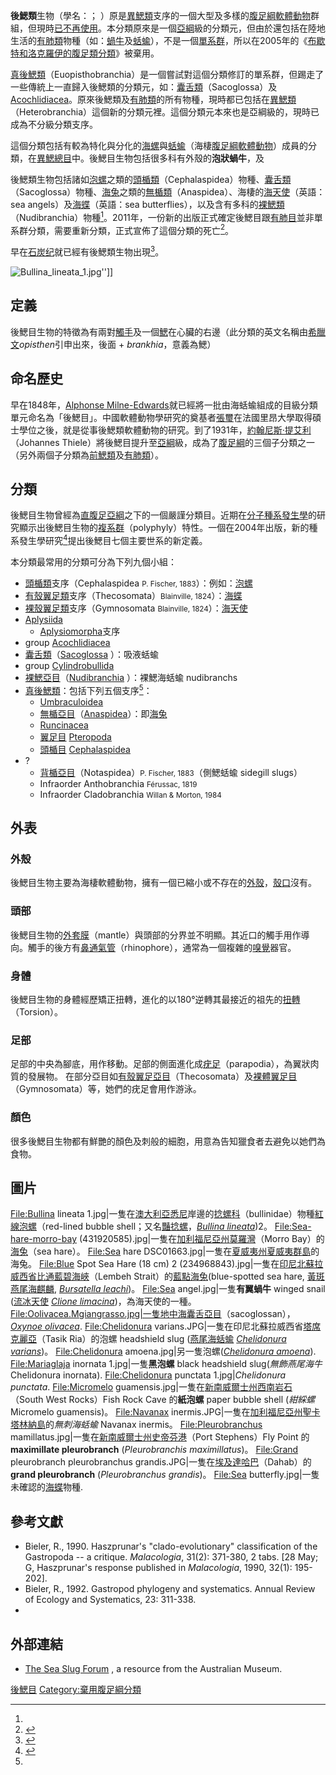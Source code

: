 {{Automatic taxobox
| fossil_range={{fossil range|[[石炭紀|石炭紀]]|現在|ref=<ref name=Jensen1997>{{Cite journal | doi = 10.1023/A:1018468420368 | year = 1997 | last1 = Jensen | first1 = K. R. | journal = Evolutionary Ecology | title = Evolution of the Sacoglossa (Mollusca, Opisthobranchia) and the ecological associations with their food plants | volume = 11 | issue = 3 | pages = 301–335}}</ref>}}
| image = Notodoris minor.jpg
| image_width = 250px
| image_caption = [[香蕉海兔|香蕉海兔]]（''[[Notodoris_minor|Notodoris minor]]''）
| taxon = Opisthobranchia
| authority = [[亨利·米爾魯·愛德華|Milne-Edwards]], 1848
| subdivision_ranks = 群組
| subdivision = [[#分類|見內文]]
}}

'''後鰓類'''生物（學名：{{lang|la|Opisthobranchs}}； {{IPAc-en|ə|ˈ|p|ɪ|s|θ|ə|b|r|æ|ŋ|k|s}}）原是[[異鰓類|異鰓類]]支序的一個大型及多樣的[[腹足綱|腹足綱]][[軟體動物|軟體動物]]群組，但現時[[棄用生物分類|已不再使用]]。本分類原來是一個[[亞綱|亞綱]]級的分類元，但由於還包括在陸地生活的[[有肺類|有肺類]]物種（如：[[蝸牛|蝸牛]]及[[蛞蝓|蛞蝓]]），不是一個[[單系群|單系群]]，所以在2005年的《[[布歇特和洛克羅伊的腹足類分類_(2005年)|布歇特和洛克羅伊的腹足類分類]]》被棄用{{r|Bouchet 2005}}。

[[真後鰓類|真後鰓類]]（Euopisthobranchia）是一個嘗試對這個分類修訂的單系群，但踢走了一些傳統上一直歸入後鰓類的分類元，如：[[囊舌亞目|囊舌類]]（Sacoglossa）及[[Acochlidiacea|Acochlidiacea]]{{r |Jörger 2010}}。原來後鰓類及[[有肺類|有肺類]]的所有物種，現時都已包括在[[異鰓類|異鰓類]]（Heterobranchia）這個新的分類元裡{{r|Haszprunar 1985}}。這個分類元本來也是亞綱級的，現時已成為不分級分類支序。

這個分類包括有較為特化與分化的[[海螺|海螺]]與[[蛞蝓|蛞蝓]]（海棲[[腹足綱|腹足綱]][[軟體動物|軟體動物]]）成員的分類，在[[異鰓總目|異鰓總目]]中。後鰓目生物包括很多科有外殼的'''泡狀蝸牛'''，及

後鰓類生物包括諸如[[泡螺|泡螺]]之類的[[頭楯亞目|頭楯類]]（Cephalaspidea）物種、[[囊舌亞目|囊舌類]]（Sacoglossa）物種、[[海兔|海兔]]之類的[[無楯亞目|無楯類]]（Anaspidea）、海棲的[[海天使|海天使]]（英語：sea angels）及[[海蝶|海蝶]]（英語：sea butterflies），以及含有多科的[[裸鰓亞目|裸鰓類]]（Nudibranchia）物種<ref name="Bouchet 2005"/>。2011年，一份新的出版正式確定後鰓目跟[[有肺目|有肺目]]並非單系群分類，需要重新分類，正式宣佈了這個分類的死亡<ref>{{cite journal |url=http://www.biodiversitymarine.com/uploads/2/3/8/8/23884387/schroedl_et_al_2011.pdf |last1=Schrödl |first1=M |last2=Jörger |first2=KM |last3=Klussmann-Kolb |first3=A |last4=Wilson |first4=NG |title=Bye Bye “Opisthobranchia”! A Review on the Contribution of Mesopsammic Sea Slugs to Euthyneuran Systematics |journal=Thalassas |volume=27 |issue=2 |pages=101-112 |language=en |access-date=2015-04-29 |archive-date=2022-03-20 |archive-url=https://web.archive.org/web/20220320045403/http://www.biodiversitymarine.com/uploads/2/3/8/8/23884387/schroedl_et_al_2011.pdf }}</ref>。

早在[[石炭纪|石炭纪]]就已經有後鰓類生物出現<ref>{{cite book |language=cs |last1=Pek |first1=I. |last2=Vašíček |first2=Z. |last3=Roček |first3=Z. |last4=Hajn. |first4=V. |last5=Mikuláš |first5=R. |title=Základy zoopaleontologie |publisher=Olomouc |year=1996 |pages=264 pp. |isbn=80-7067-599-3 }}</ref>。　

[[File:Bullina_lineata_1.jpg|thumb]]'']]

==定義==
後鰓目生物的特徵為有兩對[[觸手|觸手]]及一個[[鰓|鰓]]在心臟的右邊（此分類的英文名稱由[[希臘文|希臘文]]''opisthen''引申出來，後面 + ''brankhia''，意義為鰓）

==命名歷史==
早在1848年，[[Alphonse_Milne-Edwards|Alphonse Milne-Edwards]]就已經將一批由海蛞蝓組成的目級分類單元命名為「後鰓目」。中國軟體動物學研究的奠基者[[張璽_(動物學家)|張璽]]在法國里昂大學取得碩士學位之後，就是從事後鰓類軟體動物的研究{{r|hyyhze}}。到了1931年，[[約翰尼斯·提艾利|約翰尼斯·提艾利]]（Johannes Thiele）將後鰓目提升至[[亞綱|亞綱]]級，成為了[[腹足綱|腹足綱]]的三個子分類之一（另外兩個子分類為[[前鰓類|前鰓類]]及[[有肺類|有肺類]]）。

==分類==
後鰓目生物曾經為[[直腹足亞綱|直腹足亞綱]]之下的一個嚴謹分類目。近期在[[分子|分子]][[種系發生學|種系發生學]]的研究顯示出後鰓目生物的[[複系群|複系群]]（polyphyly）特性。一個在2004年出版，新的種系發生學研究<ref name="New phylogenetic relationships">{{cite journal | author=Cristina Grandea,  Josè Templadoa, J. Lucas Cerverab and Rafael Zardoya| title=Phylogenetic relationships among Opisthobranchia (Mollusca: Gastropoda) based on mitochondrial cox 1, trnV, and rrnL genes| journal=Molecular Phylogenetics and Evolution| year=2004| volume=33| issue=2| page=378-388| url = http://www.sciencedirect.com/science?_ob=ArticleURL&_udi=B6WNH-4D2WMC3-2&_user=10&_coverDate=11%2F01%2F2004&_rdoc=1&_fmt=&_orig=search&_sort=d&view=c&_acct=C000050221&_version=1&_urlVersion=0&_userid=10&md5=8d8d0d6571bfce984ca4c209669ba07c}} </ref>提出後鰓目七個主要世系的新定義。

本分類最常用的分類可分為下列九個小組：
* [[頭楯類|頭楯類]]支序（Cephalaspidea <small>P. Fischer, 1883</small>）：例如：[[泡螺|泡螺]]
* [[有殼翼足亞目|有殼翼足類]]支序（Thecosomata）<small>Blainville, 1824</small>）：[[海蝶|海蝶]]
* [[裸殼翼足亞目|裸殼翼足類]]支序（Gymnosomata <small>Blainville, 1824</small>）：[[海天使|海天使]]
* [[Aplysiida|Aplysiida]]
** [[Aplysiomorpha|Aplysiomorpha]]支序
*group [[Acochlidiacea|Acochlidiacea]]
* [[囊舌亞目|囊舌類]]（[[Sacoglossa|Sacoglossa]] {{small|von Ihering, 1876}}）：吸液蛞蝓
*group [[Cylindrobullida|Cylindrobullida]]
* [[裸鰓亞目|裸鰓亞目]]（[[Nudibranchia|Nudibranchia]] {{small|Blainville, 1814}}）：裸鰓海蛞蝓 nudibranchs
* [[真後鰓類|真後鰓類]]：包括下列五個支序<ref name="Jörger 2010"/>：
** [[Umbraculoidea|Umbraculoidea]]
** [[無楯亞目|無楯亞目]]（[[Anaspidea|Anaspidea]]）{{small|P. Fischer, 1883}}：即[[海兔|海兔]]
** [[Runcinacea|Runcinacea]]
** [[翼足目|翼足目]] [[Pteropoda|Pteropoda]]
** [[頭楯目|頭楯目]] [[Cephalaspidea|Cephalaspidea]]{{r|WoRMS_154}}
*?
** [[背楯亞目|背楯亞目]]（Notaspidea）<small>P. Fischer, 1883</small>（側鰓蛞蝓 sidegill slugs）
** Infraorder Anthobranchia  <small>Férussac, 1819</small>
** Infraorder Cladobranchia  <small>Willan & Morton, 1984</small>

==外表==
===外殼===
後鰓目生物主要為海棲軟體動物，擁有一個已縮小或不存在的[[螺殻|外殼]]，[[殼口|殼口]]沒有{{link-en|口蓋|Operculum}}。

===頭部===
後鰓目生物的[[外套膜|外套膜]]（mantle）與頭部的分界並不明顯。其近口的觸手用作導向。觸手的後方有[[鼻通氣管|鼻通氣管]]（rhinophore），通常為一個複雜的[[嗅覺|嗅覺]]器官。

=== 身體 ===
後鰓目生物的身體經歷矯正扭轉，進化的以180°逆轉其最接近的祖先的[[扭轉|扭轉]]（Torsion）。

=== 足部 ===
足部的中央為腳底，用作移動。足部的側面進化成[[疣足|疣足]]（parapodia），為翼狀肉質的發展物。
在部分亞目如[[有殼翼足亞目|有殼翼足亞目]]（Thecosomata）及[[裸體翼足目|裸體翼足目]]（Gymnosomata）等，她們的疣足會用作游泳。

=== 顏色 ===
很多後鰓目生物都有鮮艷的顏色及刺般的細胞，用意為告知獵食者去避免以她們為食物。

== 圖片 ==
<gallery>
File:Bullina lineata 1.jpg|一隻在[[澳大利亞|澳大利亞]][[悉尼|悉尼]]岸邊的[[捻螺科|捻螺科]]（bullinidae）物種[[紅線泡螺|紅線泡螺]]（red-lined bubble shell；又名[[豔捻螺|豔捻螺]]，''[[Bullina_lineata|Bullina lineata]]'')2。
File:Sea-hare-morro-bay (431920585).jpg|一隻在[[加利福尼亞州|加利福尼亞州]][[莫羅灣|莫羅灣]]（Morro Bay）的[[海兔|海兔]]（sea hare）。
File:Sea hare DSC01663.jpg|一隻在[[夏威夷州|夏威夷州]][[夏威夷群島|夏威夷群島]]的海兔。
File:Blue Spot Sea Hare (18 cm) 2 (234968843).jpg|一隻在[[印尼|印尼]][[北蘇拉威西省|北蘇拉威西省]][[比通|比通]][[藍碧海峽|藍碧海峽]]（Lembeh Strait）的[[藍點海兔|藍點海兔]](blue-spotted sea hare, [[黃斑燕尾海麒麟|黃斑燕尾海麒麟]], ''[[Bursatella_leachi|Bursatella leachi]]'')。
File:Sea angel.jpg|一隻'''有翼蝸牛''' winged snail ([[流冰天使|流冰天使]] ''[[Clione_limacina|Clione limacina]]'')，為海天使的一種。
File:Oolivacea.Mgiangrasso.jpg|一隻[[地中海|地中海]][[囊舌亞目|囊舌亞目]]（sacoglossan），''[[Oxynoe_olivacea|Oxynoe olivacea]]''.
File:Chelidonura varians.JPG|一隻在印尼北蘇拉威西省[[塔席克麗亞|塔席克麗亞]]（Tasik Ria）的泡螺 headshield slug ([[燕尾海蛞蝓|燕尾海蛞蝓]] ''[[Chelidonura_varians|Chelidonura varians]]'')。
File:Chelidonura amoena.jpg|另一隻泡螺(''[[Chelidonura_amoena|Chelidonura amoena]]'').
File:Mariaglaja inornata 1.jpg|一隻'''黑泡螺''' black headshield slug(''無飾燕尾海牛'' Chelidonura inornata).
File:Chelidonura punctata 1.jpg|''Chelidonura punctata''.
File:Micromelo guamensis.jpg|一隻在[[新南威爾士州|新南威爾士州]][[西南岩石|西南岩石]] （South West Rocks）Fish Rock Cave 的'''紙泡螺''' paper bubble shell (''紺綵螺'' Micromelo guamensis)。
File:Navanax inermis.JPG|一隻在[[加利福尼亞州|加利福尼亞州]][[聖卡塔林納島|聖卡塔林納島]]的''無刺海蛞蝓'' Navanax inermis。
File:Pleurobranchus mamillatus.jpg|一隻在[[新南威爾士州|新南威爾士州]][[史帝芬港|史帝芬港]]（Port Stephens）Fly Point 的 '''maximillate pleurobranch''' (''Pleurobranchis maximillatus'')。
File:Grand pleurobranch pleurobranchus grandis.JPG|一隻在[[埃及|埃及]][[達哈巴|達哈巴]]（Dahab）的'''grand pleurobranch''' (''Pleurobranchus grandis'')。
File:Sea butterfly.jpg|一隻未確認的[[海蝶|海蝶]]物種.
</gallery>

==參考文獻==
{{reflist |refs=
<ref name="Bouchet 2005">{{Bouchet 2005}}</ref>
<ref name="Haszprunar 1985">{{cite journal
 |last=Haszprunar |first=G. |year=1985
 |title=The Heterobranchia - a new concept of the phylogeny of the higher Gastropoda
 |journal=''[[Z._f._zool._Systematik_u._Evolutionforschung|Z. f. zool. Systematik u. Evolutionforschung]]''
 |volume=Bd. 23 |issue=H. 1 |pages=15-37 |language=en }}</ref>
<ref name="hyyhze">{{cite journal
 |url=http://qdhys.ijournal.cn/hyyhze/ch/reader/view_abstract.aspx?file_no=199803001&flag=1
 |author=[[齐钟彦|齐钟彦]] |year=1998
 |title=纪念张玺教授诞辰100周年(1897-1997)
 |journal=[[海洋与湖沼|海洋与湖沼]] |volume=29 |issue=3 |pages=229-231
 |date=1998-01-16 |access-date=2018-02-23 |language=zh-hans }}</ref>
<ref name="Jörger 2010">{{Jörger 2010}}</ref>
<ref name="WoRMS_154">{{WoRMS |id=154 |title=Cephalaspidea |db=MolluscaBase |last1=Bouchet |first1=Philippe |last2=Gofas |first2=Serge |date=2018-02-08 |access-date=2020-12-15 }}</ref>
}}
* Bieler, R., 1990.  Haszprunar's "clado-evolutionary" classification of the Gastropoda -- a critique.  ''Malacologia'', 31(2): 371-380, 2 tabs. [28 May; G, Haszprunar's response published in ''Malacologia'', 1990, 32(1): 195-202].
* Bieler, R., 1992.  Gastropod phylogeny and systematics.  Annual Review of Ecology and Systematics, 23: 311-338.
* {{cite journal| author=Verena Vonnemann, Michael Schrödl, Annette Klussmann-Kolb and Heike Wägele| title=Reconstruction of the phylogeny of the Opisthobranchia (Mollusca: Gastropoda) by means of 18s and 28s rRNA gene sequences| journal=Journal of Molluscan Studies| year=2005| volume=71| issue=2| page=113-125| url=http://mollus.oxfordjournals.org/cgi/content/abstract/71/2/113| access-date=2008-01-19| archive-date=2009-08-01| archive-url=https://web.archive.org/web/20090801013123/http://mollus.oxfordjournals.org/cgi/content/abstract/71/2/113}}

==外部連結==
{{commonscat|Opisthobranchia}}
* [http://www.seaslugforum.net The Sea Slug Forum] {{Wayback|url=http://www.seaslugforum.net/ |date=20110629164420 }}, a resource from the Australian Museum.
{{Taxonbar}}
{{Authority control}}
[[Category:後鰓目|]]
[[Category:棄用腹足綱分類|Category:棄用腹足綱分類]]